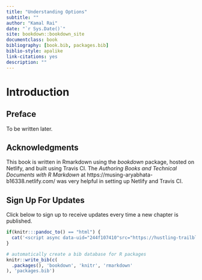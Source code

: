```yaml
--- 
title: "Understanding Options"
subtitle: "" 
author: "Kamal Rai"
date: "`r Sys.Date()`"
site: bookdown::bookdown_site
documentclass: book
bibliography: [book.bib, packages.bib]
biblio-style: apalike
link-citations: yes
description: ""
---
```


# Introduction {-}

## Preface 

To be written later.

## Acknowledgments {-}

This book is written in Rmarkdown using the _bookdown_ package, hosted on Netlify, and built using Travis CI. The _Authoring Books and Technical Documents with R Markdown_ at https://musing-aryabhata-b16338.netlify.com/ was very helpful in setting up Netlify and Travis CI. 

## Sign Up For Updates {-}
Click below to sign up to receive updates every time a new chapter is published. 

<!-- Source: https://stackoverflow.com/questions/25528067/ifelse-action-depending-on-document-type-in-rmarkdown -->
```r
if(knitr:::pandoc_to() == "html") {
  cat('<script async data-uid="244f107410"src="https://hustling-trailblazer-1491.ck.page/244f107410/index.js"></script>')
}
```

```r
# automatically create a bib database for R packages
knitr::write_bib(c(
  .packages(), 'bookdown', 'knitr', 'rmarkdown'
), 'packages.bib')
```
